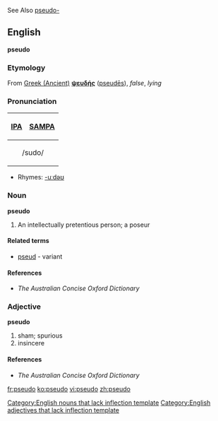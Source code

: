 See Also [[pseudo-]]
==English==
'''pseudo'''

===Etymology===
From [[w:Ancient Greek language|Greek (Ancient)]]      <!-- Please note that this makes sense, so Greek (Modern) and Greek (Ancient) are listed both under 'G' --> '''[[ψευδής]]''' ([[pseudēs]]), ''false'', ''lying''

===Pronunciation===
{| border=1 cellpadding=5
! [[w:IPA|IPA]] !! [[w:SAMPA|SAMPA]]
|-
|colspan=2 align=center| /sudo/
|}
*Rhymes: [[Rhymes:English:-uːdəʊ|-uːdəʊ]]

===Noun===
'''pseudo'''[[Category:English nouns that lack inflection template]]

# An intellectually pretentious person; a poseur

====Related terms====
*[[pseud]] - variant

====References====
* ''The Australian Concise Oxford Dictionary''

===Adjective===
'''pseudo'''[[Category:English adjectives that lack inflection template]]

# sham; spurious
# insincere

====References====
* ''The Australian Concise Oxford Dictionary''

[[fr:pseudo]]
[[ko:pseudo]]
[[vi:pseudo]]
[[zh:pseudo]]